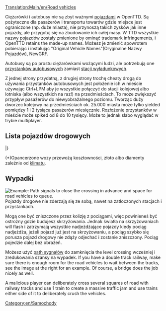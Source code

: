 {{pl/Tłumaczenie|oryg. = Road vehicles
|z     = en
|Postępy = 30
}}
[[Translation:Main/en/Road vehicles]]{{pl/Spis treści}}

Ciężarówki i autobusy nie są zbyt ważnymi [[Main/pl/Pojazdy|pojazdami]] w OpenTTD. Są pożyteczne dla pasażerów i transportu towarów gdzie miejsce jest ograniczone (np. duże miasta), nie przynoszą takich zysków jak inne pojazdy, ale przygotuj się na zbudowanie ich całej masy. W TTD wszystkie nazwy pojazdów zostały zmienione by ominąć trademark infringements, i OpenTTD retains the made-up names. Możesz je zmienić spowrotem pobierając i instalując "Original Vehicle Names"(Oryginalne Nazwy Pojazdów), NewGRF.

Autobusy są po prostu ciężarówkami wożącymi ludzi, ale potrzebują one [[Main/pl/Loading Bays|przystanków autobusowych]] zamiast [[Main/pl/Loading Bays|stacji wyładunkowych]].

Z jednej strony przydatną, z drugiej strony trochę cheaty drogą do używania przystanków autobusowych jest położenie ich w mieście używając Ctrl+LPM aby je wszystkie połączyć do stacji kolejowej albo lotniska (albo wszystkich na raz!) na przedmieściach. To może zwiększyć przypływ pasażerów do niewyobrażalnego poziomu. Tworząc duży dworzec kolejowy na przedmieściach ok. 25.000 miasta może tylko yielded pomiędzy 1 i 2 tysiąca pasażerów miesięcznie. Rozłożenie przystanków w mieście może spiked od 8 do 10 tysięcy. Może to jednak słabo wyglądać w trybie multiplayer.

==Lista pojazdów drogowych==
{{en/VehicleTable/Start}}
{{en/VehicleTable/Header|Pasażerowie i Poczta}}
{{en/VehicleTable/Row|
*[[Main/en/Buses]]
*[[Main/en/Mail Trucks]]
|
*[[Main/en/Buses]]
*[[Main/en/Mail Trucks]]
|
*[[Main/en/Buses]]
*[[Main/en/Mail Trucks]]
|
*[[Main/en/Buses]]
*[[Main/en/Mail Trucks]]
}}
{{en/VehicleTable/Header|Podstawowe Towary}}
{{en/VehicleTable/Row|
*[[Main/en/Oil Tankers]]
*[[Main/en/Goods Trucks]]
*[[Main/en/Grain Trucks]]
*[[Main/en/Livestock Vans]]
*[[Main/en/Wood Trucks]]
|
*[[Main/en/Oil Tankers]]
*[[Main/en/Goods Trucks]]
*[[Main/en/Grain Trucks]]
*[[Main/en/Livestock Vans]]
*[[Main/en/Wood Trucks]]
|
*[[Main/en/Oil Tankers]]
*[[Main/en/Goods Trucks]]
*[[Main/en/Grain Trucks]]
* -
*[[Main/en/Wood Trucks]]
|
*[[Main/en/Cola Trucks]]
*[[Main/en/Sweet Trucks]]
*[[Main/en/Toy Vans]]
*[[Main/en/Battery Trucks]]
*[[Main/en/Candyfloss Trucks]]
}}
{{en/VehicleTable/Header|Towary}}
{{en/VehicleTable/Row|
*[[Main/en/Armoured Trucks]]*
*[[Main/en/Coal Trucks]]
*[[Main/en/Iron Ore Trucks]]
*[[Main/en/Steel Trucks]]
* -
|
*[[Main/en/Armoured Trucks]]*
*[[Main/en/Coal Trucks]]
* -
*[[Main/en/Paper Trucks]]
*[[Main/en/Food Vans]]
|
*[[Main/en/Armoured Trucks]]*
* -
*[[Main/en/Copper Ore Trucks]]
* -
*[[Main/en/Food Vans]]
|
* -
*[[Main/en/Sugar Trucks]]
* -
* -
* -
}}
{{en/VehicleTable/Header|Inne Towary}}
{{en/VehicleTable/Row|
|
|
*[[Main/en/Water Tankers]]
*[[Main/en/Fruit Trucks]]
*[[Main/en/Rubber Trucks]]
|
*[[Main/en/Bubble Trucks]]
*[[Main/en/Fizzy Drink Trucks]]
*[[Main/en/Plastic Trucks]]
*[[Main/en/Toffee Trucks]]
}}
|}

(*)Opancerzone wozy przewożą kosztowności, złoto albo diamenty zależnie od [[Main/pl/Klimat|klimatu]].

==Wypadki==
[[File:en/Roadvehicledualtrack.png|right|frame|Example: Path signals to close the crossing in advance and space for road vehicles to queue.]]
Pojazdy drogowe nie zderzają się ze sobą, nawet na zatłoczonych stacjach i przystankach.

Mogą one być zniszczone przez kolizję z pociągami, więc powinieneś być ostrożny gdzie budujesz skrzyżowania.  Jednak światła na skrzyżowaniach  will flash i zatrzymają wszystkie nadjeżdżające pojazdy kiedy pociąg nadjeżdża, jeżeli pojazd już jest na skrzyżowaniu, a pociąg szybko się porusza pojazd drogowy nie zdąży odjechać i zostanie zniszczony. Pociąg pojedzie dalej bez obrażeń.

Możesz użyć [[Main/en/Sygnalizacja/Pl#Path Signals|path sygnałów]] do zamknięcia the level crossing wcześniej i zredukowania szansy na wypadek. If you have a double track railway, make sure there is enough room for the road vehicles to wait between the tracks, see the image at the right for an example. Of course, a bridge does the job nicely as well.

A malicious player can deliberately cross several squares of road with railway tracks and use 1 train to create a massive traffic jam and use trains either side of it to deliberately crush the vehicles.

[[Category:en/Samochody]]